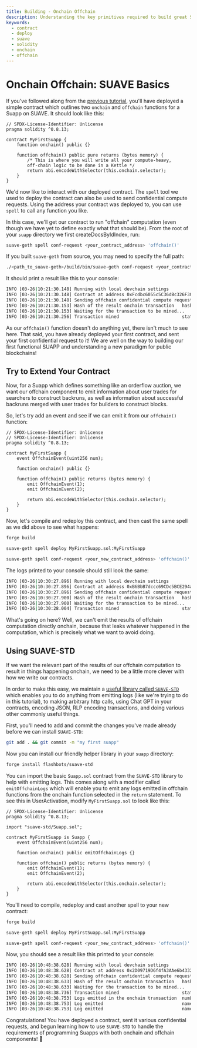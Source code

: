 ```yaml
---
title: Building - Onchain Offchain
description: Understanding the key primitives required to build great SUAPPs
keywords:
  - contract
  - deploy
  - suave
  - solidity
  - onchain
  - offchain
---
```


# Onchain Offchain: SUAVE Basics

If you've followed along from the [previous tutorial](./deploy-contracts), you'll have deployed a simple contract which outlines two `onchain` and `offchain` functions for a Suapp on SUAVE. It should look like this:

```solidity
// SPDX-License-Identifier: Unlicense
pragma solidity ^0.8.13;

contract MyFirstSuapp { 
    function onchain() public {}

    function offchain() public pure returns (bytes memory) {
        /* This is where you will write all your compute-heavy,
        off-chain logic to be done in a Kettle */
        return abi.encodeWithSelector(this.onchain.selector);
    }
}
```

We'd now like to interact with our deployed contract. The `spell` tool we used to deploy the contract can also be used to send confidential compute requests. Using the address your contract was deployed to, you can use `spell` to call any function you like. 

In this case, we'll get our contract to run "offchain" computation (even though we have yet to define exactly what that should be). From the root of your `suapp` directory we first createDocsByIdIndex, run:

```bash
suave-geth spell conf-request <your_contract_address> 'offchain()'
```

If you built `suave-geth` from source, you may need to specify the full path:

```bash
./<path_to_suave-geth>/build/bin/suave-geth conf-request <your_contract_address> 'offchain()'
```

It should print a result like this to your console:

```bash
INFO [03-26|10:21:30.148] Running with local devchain settings 
INFO [03-26|10:21:30.148] Contract at address 0xFcdbc6055c5C36dBc326F308ed74fA8cB00771a6 
INFO [03-26|10:21:30.148] Sending offchain confidential compute request kettle=0xB5fEAfbDD752ad52Afb7e1bD2E40432A485bBB7F
INFO [03-26|10:21:30.153] Hash of the result onchain transaction   hash=0xa38ef6d191f273056ec967f1308752ed48a45376b059c43be3b5d2f47ef5f25f
INFO [03-26|10:21:30.153] Waiting for the transaction to be mined... 
INFO [03-26|10:21:30.256] Transaction mined                        status=1 blockNum=6
```

As our `offchain()` function doesn't do anything yet, there isn't much to see here. That said, you have already deployed your first contract, and sent your first confidential request to it! We are well on the way to building our first functional SUAPP and understanding a new paradigm for public blockchains!

## Try to Extend Your Contract

Now, for a Suapp which defines something like an orderflow auction, we want our offchain component to emit information about user trades for searchers to construct backruns, as well as information about successful backruns merged with user trades for builders to construct blocks.

So, let's try add an event and see if we can emit it from our `offchain()` function:

```solidity
// SPDX-License-Identifier: Unlicense
// SPDX-License-Identifier: Unlicense
pragma solidity ^0.8.13;

contract MyFirstSuapp { 
    event OffchainEvent(uint256 num);

    function onchain() public {}

    function offchain() public returns (bytes memory) {
        emit OffchainEvent(1);
        emit OffchainEvent(2);

        return abi.encodeWithSelector(this.onchain.selector);
    }
}
```

Now, let's compile and redeploy this contract, and then cast the same spell as we did above to see what happens:

```bash
forge build
```

```bash
suave-geth spell deploy MyFirstSuapp.sol:MyFirstSuapp
```

```bash
suave-geth spell conf-request <your_new_contract_address> 'offchain()'
```

The logs printed to your console should still look the same:

```bash
INFO [03-26|10:30:27.896] Running with local devchain settings 
INFO [03-26|10:30:27.896] Contract at address 0xB6BbB7dccc69CDc5BCE294aeBeD89684b339E3e4 
INFO [03-26|10:30:27.896] Sending offchain confidential compute request kettle=0xB5fEAfbDD752ad52Afb7e1bD2E40432A485bBB7F
INFO [03-26|10:30:27.900] Hash of the result onchain transaction   hash=0x3e884e80e455bca7fe0438529729e74e7592c5a2766c811e5751e14e3f98d82a
INFO [03-26|10:30:27.900] Waiting for the transaction to be mined... 
INFO [03-26|10:30:28.004] Transaction mined                        status=1 blockNum=8
```

What's going on here? Well, we can't emit the results of offchain computation directly onchain, because that leaks whatever happened in the computation, which is precisely what we want to avoid doing. 

## Using SUAVE-STD 

If we want the relevant part of the results of our offchain computation to result in things happening onchain, we need to be a little more clever with how we write our contracts. 

In order to make this easy, we maintain a [useful library called `SUAVE-STD`](https://github.com/flashbots/suave-std) which enables you to do anything from emitting logs (like we're trying to do in this tutorial), to making arbitrary http calls, using Chat GPT in your contracts, encoding JSON, RLP encoding transactions, and doing various other commonly useful things.

First, you'll need to add and commit the changes you've made already before we can install `SUAVE-STD`:

```bash
git add . && git commit -m "my first suapp"
```

Now you can install our friendly helper library in your `suapp` directory:

```bash 
forge install flashbots/suave-std
```

You can import the basic `Suapp.sol` contract from the `SUAVE-STD` library to help with emitting logs. This comes along with a modifier called `emitOffchainLogs` which will enable you to emit any logs emitted in offchain functions from the onchain function selected in the `return` statement. To see this in UserActivation, modify `MyFirstSuapp.sol` to look like this:

```solidity
// SPDX-License-Identifier: Unlicense
pragma solidity ^0.8.13;

import "suave-std/Suapp.sol";

contract MyFirstSuapp is Suapp { 
    event OffchainEvent(uint256 num);

    function onchain() public emitOffchainLogs {}

    function offchain() public returns (bytes memory) {
        emit OffchainEvent(1);
        emit OffchainEvent(2);

        return abi.encodeWithSelector(this.onchain.selector);
    }
}
```
You'll need to compile, redeploy and cast another spell to your new contract:

```bash
forge build
```

```bash
suave-geth spell deploy MyFirstSuapp.sol:MyFirstSuapp
```

```bash
suave-geth spell conf-request <your_new_contract_address> 'offchain()'
```

Now, you should see a result like this printed to your console:

```bash
INFO [03-26|10:48:38.628] Running with local devchain settings 
INFO [03-26|10:48:38.628] Contract at address 0x2D09719D6f4fA3AAe6b43328eB150a6902491713 
INFO [03-26|10:48:38.628] Sending offchain confidential compute request kettle=0xB5fEAfbDD752ad52Afb7e1bD2E40432A485bBB7F
INFO [03-26|10:48:38.633] Hash of the result onchain transaction   hash=0x25965c7866aa81489c0de0ae9928c3f3e7d9e8f85288aca1c9839e672a5bf009
INFO [03-26|10:48:38.633] Waiting for the transaction to be mined... 
INFO [03-26|10:48:38.736] Transaction mined                        status=1 blockNum=10
INFO [03-26|10:48:38.753] Logs emitted in the onchain transaction  numLogs=2
INFO [03-26|10:48:38.753] Log emitted                              name=OffchainEvent(uint256) num=1
INFO [03-26|10:48:38.753] Log emitted                              name=OffchainEvent(uint256) num=2
```

Congratulations! You have deployed a contract, sent it various confidential requests, and begun learning how to use `SUAVE-STD` to handle the requirements of programming Suapps with both onchain and offchain components! 💃 